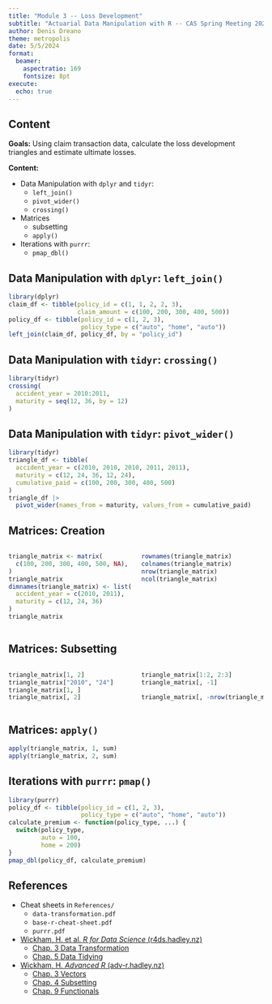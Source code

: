 ```yaml
---
title: "Module 3 -- Loss Development"
subtitle: "Actuarial Data Manipulation with R -- CAS Spring Meeting 2024"
author: Denis Dreano
theme: metropolis
date: 5/5/2024
format:
  beamer:
    aspectratio: 169
    fontsize: 8pt
execute:
  echo: true
---
```


## Content

**Goals:** Using claim transaction data, calculate the loss development
triangles and estimate ultimate losses.

**Content:**

* Data Manipulation with `dplyr` and `tidyr`:
  - `left_join()`
  - `pivot_wider()`
  - `crossing()`
* Matrices
  - subsetting
  - `apply()`
* Iterations with `purrr`:
  - `pmap_dbl()`
  
## Data Manipulation with `dplyr`: `left_join()`

```r
library(dplyr)
claim_df <- tibble(policy_id = c(1, 1, 2, 2, 3),
                   claim_amount = c(100, 200, 300, 400, 500))
policy_df <- tibble(policy_id = c(1, 2, 3),
                    policy_type = c("auto", "home", "auto"))
left_join(claim_df, policy_df, by = "policy_id")
```

## Data Manipulation with `tidyr`: `crossing()`

```r
library(tidyr)
crossing(
  accident_year = 2010:2011,
  maturity = seq(12, 36, by = 12)
)
```

## Data Manipulation with `tidyr`: `pivot_wider()`

```r
library(tidyr)
triangle_df <- tibble(
  accident_year = c(2010, 2010, 2010, 2011, 2011),
  maturity = c(12, 24, 36, 12, 24),
  cumulative_paid = c(100, 200, 300, 400, 500)
)
triangle_df |>
  pivot_wider(names_from = maturity, values_from = cumulative_paid)
```

## Matrices: Creation

:::: {.columns}
::: {.column width="50%"}

```r
triangle_matrix <- matrix(
  c(100, 200, 300, 400, 500, NA), nrow = 2
)
triangle_matrix
dimnames(triangle_matrix) <- list(
  accident_year = c(2010, 2011),
  maturity = c(12, 24, 36)
)
triangle_matrix
```
:::
::: {.column width="50%"}

```r
rownames(triangle_matrix)
colnames(triangle_matrix)
nrow(triangle_matrix)
ncol(triangle_matrix)
```
:::
::::

## Matrices: Subsetting

:::: {.columns}

::: {.column width="50%"}

```r
triangle_matrix[1, 2]
triangle_matrix["2010", "24"]
triangle_matrix[1, ]
triangle_matrix[, 2]
```

:::

::: {.column width="50%"}

```r
triangle_matrix[1:2, 2:3]
triangle_matrix[, -1]
```

```r
triangle_matrix[, -nrow(triangle_matrix)]
```

:::

::::

## Matrices: `apply()`

```r
apply(triangle_matrix, 1, sum)
apply(triangle_matrix, 2, sum)
```

## Iterations with `purrr`: `pmap()`

```r
library(purrr)
policy_df <- tibble(policy_id = c(1, 2, 3),
                    policy_type = c("auto", "home", "auto"))
calculate_premium <- function(policy_type, ...) {
  switch(policy_type,
         auto = 100,
         home = 200)
}
pmap_dbl(policy_df, calculate_premium)
```

## References

* Cheat sheets in `References/`
  - `data-transformation.pdf`
  - `base-r-cheat-sheet.pdf`
  - `purrr.pdf`

* [Wickham, H. et al. *R for Data Science* (r4ds.hadley.nz)](https://r4ds.hadley.nz/)
  - [Chap. 3 Data Transformation](https://r4ds.hadley.nz/data-transform.html#groups)
  - [Chap. 5 Data Tidying](https://r4ds.hadley.nz/data-tidy)

* [Wickham, H. *Advanced R* (adv-r.hadley.nz)](https://adv-r.hadley.nz/)
  - [Chap. 3 Vectors](https://adv-r.hadley.nz/vectors-chap.html)
  - [Chap. 4 Subsetting](https://adv-r.hadley.nz/subsetting.html)
  - [Chap. 9 Functionals](https://adv-r.hadley.nz/functionals.html)
